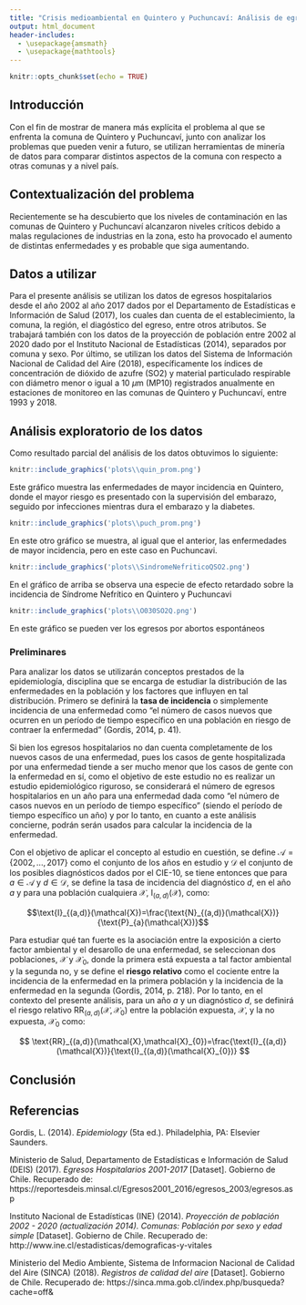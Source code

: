 ```yaml
---
title: "Crisis medioambiental en Quintero y Puchuncaví: Análisis de egresos hospitalarios período 2002-2017 *(sujeto a cambios)*"
output: html_document
header-includes:
  - \usepackage{amsmath}
  - \usepackage{mathtools}
---
```


```r
knitr::opts_chunk$set(echo = TRUE)
```

## Introducción

Con el fin de mostrar de manera más explícita el problema al que se enfrenta la comuna de Quintero y Puchuncaví, junto con analizar los problemas que pueden venir a futuro, se utilizan herramientas de minería de datos para comparar distintos aspectos de la comuna con respecto a otras comunas y a nivel país.

## Contextualización del problema

Recientemente se ha descubierto que los niveles de contaminación en las comunas de Quintero y Puchuncaví alcanzaron niveles críticos debido a malas regulaciones de industrias en la zona, esto ha provocado el aumento de distintas enfermedades y es probable que siga aumentando.

## Datos a utilizar

Para el presente análisis se utilizan los datos de egresos hospitalarios desde el año 2002 al año 2017 dados por el Departamento de Estadísticas e Información de Salud (2017), los cuales dan cuenta de el establecimiento, la comuna, la región, el diagóstico del egreso, entre otros atributos. Se trabajará también con los datos de la proyección de población entre 2002 al 2020 dado por el Instituto Nacional de Estadísticas (2014), separados por comuna y sexo. Por último, se utilizan los datos del Sistema de Información Nacional de Calidad del Aire (2018), específicamente los índices de concentración de dióxido de azufre (SO2) y material particulado respirable con diámetro menor o igual a 10 $\mu$m (MP10) registrados anualmente en estaciones de monitoreo en las comunas de Quintero y Puchuncaví, entre 1993 y 2018.

## Análisis exploratorio de los datos

Como resultado parcial del análisis de los datos obtuvimos lo siguiente:

```r
knitr::include_graphics('plots\\quin_prom.png')
```
Este gráfico muestra las enfermedades de mayor incidencia en Quintero, donde el mayor riesgo es presentado con la supervisión del embarazo, seguido por infecciones mientras dura el embarazo y la diabetes.

```r
knitr::include_graphics('plots\\puch_prom.png')
```
En este otro gráfico se muestra, al igual que el anterior, las enfermedades de mayor incidencia, pero en este caso en Puchuncavi.

```r
knitr::include_graphics('plots\\SindromeNefriticoQSO2.png')
```
En el gráfico de arriba se observa una especie de efecto retardado sobre la incidencia de Síndrome Nefrítico en Quintero y Puchuncavi

```r
knitr::include_graphics('plots\\O030SO2Q.png')
```
En este gráfico se pueden ver los egresos por abortos espontáneos 

### Preliminares

Para analizar los datos se utilizarán conceptos prestados de la epidemiología, disciplina que se encarga de estudiar la distribución de las enfermedades en la población y los factores que influyen en tal distribución. Primero se definirá la  **tasa de incidencia** o simplemente incidencia de una enfermedad como "el número de casos nuevos que ocurren en un período de tiempo específico en una población en riesgo de contraer la enfermedad" (Gordis, 2014, p. 41). 

Si bien los egresos hospitalarios no dan cuenta completamente de los nuevos casos de una enfermedad, pues los casos de gente hospitalizada por una enfermedad tiende a ser mucho menor que los casos de gente con la enfermedad en sí, como el objetivo de este estudio no es realizar un estudio epidemiológico riguroso, se considerará el número de egresos hospitalarios en un año para una enfermedad dada como "el número de casos nuevos en un período de tiempo específico" (siendo el período de tiempo específico un año) y por lo tanto, en cuanto a este análisis concierne, podrán serán usados para calcular la incidencia de la enfermedad.

Con el objetivo de aplicar el concepto al estudio en cuestión, se define $\mathcal{A}=\{2002,...,2017\}$ como el conjunto de los años en estudio y $\mathcal{D}$ el conjunto de los posibles diagnósticos dados por el CIE-10, se tiene entonces que para $a \in \mathcal{A}$ y $d \in \mathcal{D}$, se define la tasa de incidencia del diagnóstico $d$, en el año $a$ y para una población cualquiera $\mathcal{X}$,  $\text{I}_{(a,d)}(\mathcal{X})$, como: 

$$\text{I}_{(a,d)}(\mathcal{X})=\frac{\text{N}_{(a,d)}(\mathcal{X})}{\text{P}_{a}(\mathcal{X})}$$

<!-- Donde $N_{a,d}(\mathcal{X})$ es el número de egresos en el año $a$ de pacientes provenientes de $\mathcal{X}$ con el diagnóstico $d$ y $P_{a}(\mathcal{X})$ es la cantidad de personas en $\mathcal{X}$ en el año $a$. Usando los datos del Censo 2017, se definirá la función $\xi$ como: -->

<!-- $$ -->
<!--   \begin{align*} -->
<!--       \xi \text{: } &\mathcal{C} \to \mathbb{R}^{161}\\ -->
<!--        &c \mapsto \xi(c) = (\xi_0(c),...,\xi_{161}(c)) -->
<!-- \end{align*} -->
<!-- $$ -->
<!-- Donde $\xi_i$ está dado por: -->

<!-- $$ -->
<!--   \begin{align*} -->
<!--      \xi_i(c)= \begin{cases} -->
<!--     \#\text{hombres de edad }i\text{ de la comuna }c\text{ en el año 2017}& \text{si } i=0,...,80\\ -->
<!--     \#\text{mujeres de edad }i-81\text{ de la comuna }c\text{ en el año 2017}& \text{si } i=81,...,161 -->
<!--     \end{cases} -->
<!-- \end{align*} -->
<!-- $$ -->

<!-- Denotando $\mathcal{C}\setminus\{c\}\equiv\mathcal{C}_0$, se definirá la comuna más cercana demográficamente a $c$ como la comuna $c_0 \in \mathcal{C}_0$ tal que: -->

<!-- $$ -->
<!-- c_0=\arg \min_{h \in \mathcal{C}_0} \left\lVert \xi(c)-\xi(h) \right\rVert  -->
<!-- $$ -->

Para estudiar qué tan fuerte es la asociación entre la exposición a cierto factor ambiental y el desarollo de una enfermedad, se seleccionan dos poblaciones, $\mathcal{X}$ y $\mathcal{X}_{0}$, donde la primera está expuesta a tal factor ambiental y la segunda no, y se define el **riesgo relativo** como el cociente entre la incidencia de la enfermedad en la primera población y la incidencia de la enfermedad en la segunda (Gordis, 2014, p. 218).  Por lo tanto, en el contexto del presente análisis, para un año $a$ y un diagnóstico $d$, se definirá el riesgo relativo $\text{RR}_{(a,d)}(\mathcal{X},\mathcal{X}_{0})$ entre la población expuesta, $\mathcal{X}$, y la no expuesta, $\mathcal{X}_{0}$ como:

$$
\text{RR}_{(a,d)}(\mathcal{X},\mathcal{X}_{0})=\frac{\text{I}_{(a,d)}(\mathcal{X})}{\text{I}_{(a,d)}(\mathcal{X}_{0})}
$$


## Conclusión

## Referencias

Gordis, L. (2014). *Epidemiology* (5ta ed.). Philadelphia, PA: Elsevier Saunders. 

Ministerio de Salud, Departamento de Estadísticas e Información de Salud (DEIS) (2017). *Egresos Hospitalarios 2001-2017* [Dataset]. Gobierno de Chile. Recuperado de: https://reportesdeis.minsal.cl/Egresos2001_2016/egresos_2003/egresos.asp

Instituto Nacional de Estadísticas (INE) (2014). *Proyección de población 2002 - 2020 (actualización 2014). Comunas: Población por sexo y edad simple* [Dataset]. Gobierno de Chile. Recuperado de: http://www.ine.cl/estadisticas/demograficas-y-vitales

Ministerio del Medio Ambiente, Sistema de Informacion Nacional de Calidad del Aire (SINCA) (2018). *Registros de calidad del aire* [Dataset]. Gobierno de Chile. Recuperado de: https://sinca.mma.gob.cl/index.php/busqueda?cache=off&
